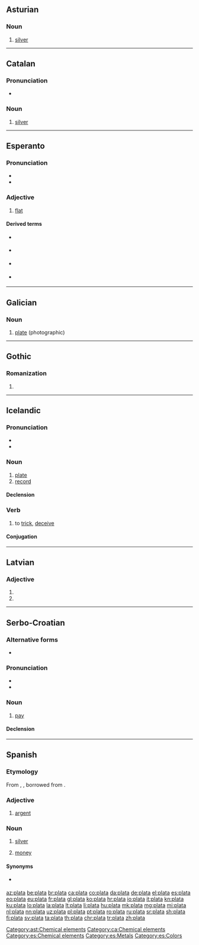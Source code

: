 {{also|pláta|platã|platā|plată|platå}}
==Asturian==
{{wikipedia|lang=ast}}

===Noun===
{{ast-noun|f|plates}}

# [[silver]]

[[Category:ast:Chemical elements]]

----

==Catalan==

===Pronunciation===
* {{ca-IPA}}

===Noun===
{{ca-noun|f|-}}

# [[silver]]

[[Category:ca:Chemical elements]]

----

==Esperanto==

===Pronunciation===
* {{IPA|/ˈplata/|lang=eo}}
* {{hyphenation|pla|ta|lang=eo}}

===Adjective===
{{eo-head}}

# [[flat]]

====Derived terms====
* {{l|eo|plateta}} {{gloss|Slightly flat}}
* {{l|eo|platega}} {{gloss|Extremely flat}}
* {{l|eo|platigi}} {{gloss|To flatten}}
* {{l|eo|platiĝi}} {{gloss|To become flat}}

----

==Galician==

===Noun===
{{gl-noun|f}}

# [[plate]] (photographic)

----

==Gothic==

===Romanization===
{{got-rom}}

# {{got-romanization of|𐍀𐌻𐌰𐍄𐌰}}

----

==Icelandic==

===Pronunciation===
* {{IPA|/ˈpʰlaːta/|lang=is}}
* {{rhymes|aːta|lang=is}}

===Noun===
{{is-noun|f|plötu|plötur}}

# [[plate]] {{gloss|thin, flat object}}
# [[record]] {{gloss|vinyl disc}}

====Declension====
{{is-decl-noun-f-w1|pl|a|t|n=n}}

===Verb===
{{is-verb-weak|plataði|platað}}

# to [[trick]], [[deceive]]

====Conjugation====
{{is-conj-w4|pl|a|t}}

----

==Latvian==

===Adjective===
{{head|lv|adjective form}}

# {{lv-inflection of|plats|gen|s|m||adj}}
# {{lv-inflection of|plats|nom|s|f||adj}}

----

==Serbo-Croatian==

===Alternative forms===
* {{l|sh|pláća}} {{qualifier|Croatia}}

===Pronunciation===
* {{IPA|/plǎːta/|lang=sh}}
* {{hyphenation|pla|ta|lang=sh}}

===Noun===
{{sh-noun|g=f|head=pláta}}

# {{lb|sh|Bosnia|Serbia}} [[pay]]

====Declension====
{{sh-decl-noun
|plata|plate
|plate|plata
|plati|platama
|platu|plate
|plato|plate
|plati|platama
|platom|platama
}}

----

==Spanish==

===Etymology===
From {{etyl|VL.|es}} {{m|la|*platta}}, {{m|la|*platus}}, borrowed from {{der|es|grc|πλάτος}}.

===Adjective===
{{es-adj|pl=platas}}

# {{lb|es|heraldry}} [[argent]]

===Noun===
{{es-noun|f}}

# [[silver]]
# {{lb|es|Latin America}} [[money]]

====Synonyms====
* {{sense|money}} {{l|es|lana}}

[[Category:es:Chemical elements]]
[[Category:es:Metals]]
[[Category:es:Colors]]

[[az:plata]]
[[be:plata]]
[[br:plata]]
[[ca:plata]]
[[co:plata]]
[[da:plata]]
[[de:plata]]
[[el:plata]]
[[es:plata]]
[[eo:plata]]
[[eu:plata]]
[[fr:plata]]
[[gl:plata]]
[[ko:plata]]
[[hr:plata]]
[[io:plata]]
[[it:plata]]
[[kn:plata]]
[[ku:plata]]
[[lo:plata]]
[[la:plata]]
[[lt:plata]]
[[li:plata]]
[[hu:plata]]
[[mk:plata]]
[[mg:plata]]
[[mi:plata]]
[[nl:plata]]
[[nn:plata]]
[[uz:plata]]
[[pl:plata]]
[[pt:plata]]
[[ro:plata]]
[[ru:plata]]
[[sr:plata]]
[[sh:plata]]
[[fi:plata]]
[[sv:plata]]
[[ta:plata]]
[[th:plata]]
[[chr:plata]]
[[tr:plata]]
[[zh:plata]]